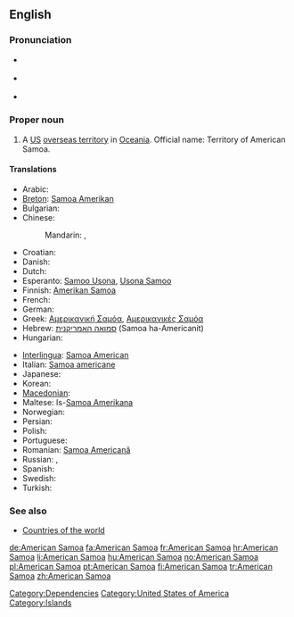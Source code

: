 ==English==
{{wikipedia}}

===Pronunciation===
* {{a|UK}} {{IPA|/əˈmɛɹ.ɪ.kən səˈməʊ.ə/}}
* {{a|US}} {{IPA|/əˈmɛɹ.ɪ.kən səˈmoʊ.ə/}}
* {{audio|en-us-American Samoa.ogg|Audio (US)}}

===Proper noun===
{{en-proper noun|head=[[American]] [[Samoa]]}}

# A [[US]] [[overseas territory]] in [[Oceania]]. Official name: Territory of American Samoa.

====Translations====
{{trans-top|US overseas territory in Oceania}}
* Arabic: {{t|ar|ساموا الأمريكية|f|tr=samuuwa al-'amrikíyya|sc=Arab}}
* [[Breton]]: [[Samoa Amerikan]]
* Bulgarian: {{t|bg|Американски Самоа|m|tr=Amerikánski Samóa}}
* Chinese:
*: Mandarin: {{t-|cmn|美屬薩摩亞|sc=Hani}}, {{t-|cmn|美属萨摩亚|tr=Měishǔ Sàmóyà|sc=Hani}}
* Croatian: {{t|hr|Američka Samoa}}
* Danish: {{t+|da|Amerikansk Samoa}}
* Dutch: {{t-|nl|Amerikaans-Samoa}}
* Esperanto: [[Samoo Usona]], [[Usona Samoo]]
* Finnish: [[Amerikan Samoa]]
* French: {{t+|fr|Samoa américaines|f|p}}
* German: {{t|de|Amerikanisch-Samoa|n}}
* Greek: [[Αμερικανική Σαμόα]], [[Αμερικανικές Σαμόα]]
* Hebrew: [[סמואה האמריקנית]] (Samoa ha-Americanit)
* Hungarian: {{t+|hu|Amerikai Szamoa}}
{{trans-mid}}
* [[Interlingua]]: [[Samoa American]]
* Italian: [[Samoa americane]]
* Japanese: {{t|ja|アメリカン・サモア|tr=Amerikan-Samoa|sc=Jpan}}
* Korean: {{t|ko|미국령 사모아|tr=Miguk-ryeong Samoa|sc=Kore}}
* [[Macedonian]]: {{t|mk|Американска Самоа|f|tr=Ameríkanska Samóa}}
* Maltese: Is-[[Samoa Amerikana]]
* Norwegian: {{t-|no|Amerikansk Samoa}}
* Persian: {{t|fa|ساموآی آمریکا|sc=fa-Arab}}
* Polish: {{t+|pl|Samoa Amerykańskie|p}}
* Portuguese: {{t+|pt|Samoa Americana}}
* Romanian: [[Samoa Americană]] {{f}}
* Russian: {{t|ru|Американское Самоа|n|tr=Amerikánskoje Samóa}}, {{t|ru|Восточное Самоа|n|tr=Vostóčnoje Samóa}}
* Spanish: {{t+|es|Samoa Americana|f}}
* Swedish: {{t+|sv|Amerikanska Samoa}}
* Turkish: {{t-|tr|Amerikan Samoası}}
{{trans-bottom}}

===See also===
* [[Appendix:Countries of the world|Countries of the world]]

[[Category:Dependencies]]
[[Category:United States of America]]
[[Category:Islands]]

[[de:American Samoa]]
[[fa:American Samoa]]
[[fr:American Samoa]]
[[hr:American Samoa]]
[[li:American Samoa]]
[[hu:American Samoa]]
[[no:American Samoa]]
[[pl:American Samoa]]
[[pt:American Samoa]]
[[fi:American Samoa]]
[[tr:American Samoa]]
[[zh:American Samoa]]